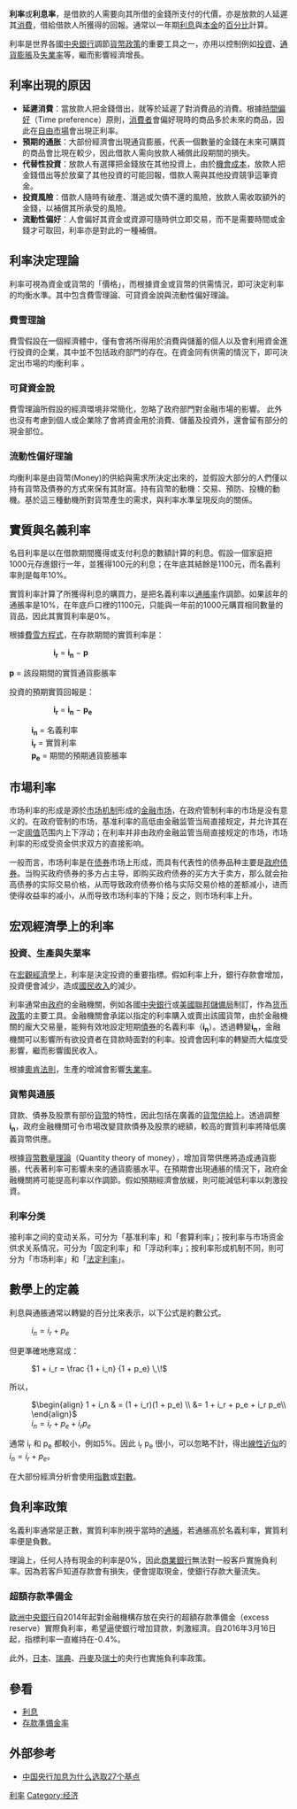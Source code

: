 {{无来源|time=2015-05-16}}
{{noteTA
|G1=Economics
|1=zh-hans:实际; zh-hk:實質 zh-tw:實質;
|2=zh-hans:名义; zh-hk:名義; zh-tw:名目;
}}
{{otheruse|subject=资金借贷所获得回报与本金的比例|other=企业的利润和投资额的比例|利润率}}

'''利率'''或'''利息率'''，是借款的人需要向其所借的金錢所支付的代價，亦是放款的人延遲其[[消費|消費]]，借給借款人所獲得的回報。通常以一年期[[利息|利息]]與[[本金|本金]]的[[百分比|百分比]]計算。

利率是世界各國[[中央銀行|中央銀行]]調節[[貨幣政策|貨幣政策]]的重要工具之一，亦用以控制例如[[投資|投資]]、[[通貨膨脹|通貨膨脹]]及[[失業率|失業率]]等，繼而影響經濟增長。

== 利率出現的原因 ==
* '''延遲消費'''：當放款人把金錢借出，就等於延遲了對消費品的消費。根據[[時間偏好|時間偏好]]（Time preference）原則，[[消費者|消費者]]會偏好現時的商品多於未來的商品，因此在[[自由市場|自由市場]]會出現正利率。
* '''預期的通胀'''：大部份經濟會出現通貨膨脹，代表一個數量的金錢在未來可購買的商品會比現在較少，因此借款人需向放款人補償此段期間的損失。
* '''代替性投資'''：放款人有選擇把金錢放在其他投資上，由於[[機會成本|機會成本]]，放款人把金錢借出等於放棄了其他投資的可能回報，借款人需與其他投資競爭這筆資金。
* '''投資風險'''：借款人隨時有破產、潛逃或欠債不還的風險，放款人需收取額外的金錢，以補償其所承受的風險。
* '''流動性偏好'''：人會偏好其資金或資源可隨時供立即交易，而不是需要時間或金錢才可取回，利率亦是對此的一種補償。

==利率決定理論==

利率可視為資金或貨幣的「價格」，而根據資金或貨幣的供需情況，即可決定利率的均衡水準。其中包含費雪理論、可貸資金說與流動性偏好理論。

===費雪理論===
費雪假設在一個經濟體中，僅有會將所得用於消費與儲蓄的個人以及會利用資金進行投資的企業，其中並不包括政府部門的存在。在資金同有供需的情況下，即可決定出市場的均衡利率 。 

===可貸資金說===
費雪理論所假設的經濟環境非常簡化，忽略了政府部門對金融市場的影響。 此外也沒有考慮到個人或企業除了會將資金用於消費、儲蓄及投資外，還會留有部分的現金部位。 

===流動性偏好理論===
均衡利率是由貨幣(Money)的供給與需求所決定出來的，並假設大部分的人們僅以持有貨幣及債券的方式來保有其財富。持有貨幣的動機：交易、預防、投機的動機。基於這三種動機所對貨幣產生的需求，與利率水準呈現反向的關係。 

==實質與名義利率==
{{seealso|實質利率}}
名目利率是以在借款期間獲得或支付利息的數額計算的利息。假設一個家庭把1000元存進銀行一年，並獲得100元的利息；在年底其結餘是1100元，而名義利率則是每年10%。

實質利率計算了所獲得利息的購買力，是把名義利率以[[通脹率|通脹率]]作調節。如果該年的通脹率是10%，在年底戶口裡的1100元，只能與一年前的1000元購買相同數量的貨品，因此其實質利率是0%。

根據[[費雪方程式|費雪方程式]]，在存款期間的實質利率是：
:: '''i<sub>r</sub>''' = '''i<sub>n</sub>''' − '''p'''

'''p''' = 該段期間的實質通貨膨脹率

投資的預期實質回報是：
:: '''i<sub>r</sub>''' = '''i<sub>n</sub>''' − '''p<sub>e</sub>'''

: '''i<sub>n</sub>''' = 名義利率
: '''i<sub>r</sub>''' = 實質利率
: '''p<sub>e</sub>''' = 期間的預期通貨膨脹率

== 市場利率 ==
市场利率的形成是源於[[市場經濟|市场机制]]形成的[[金融市场|金融市场]]，在政府管制利率的市场是没有意义的。在政府管制的市场，基准利率的高低由金融监管当局直接规定，并允许其在一定[[阈值|阈值]]范围内上下浮动；在利率并非由政府金融监管当局直接规定的市场，市场利率的形成受资金供求双方的直接影响。

一般而言，市场利率是在[[债券|债券]]市场上形成，而具有代表性的债券品种主要是[[政府债券|政府债券]]。当购买政府债券的多方占主导，即购买政府债券的买方大于卖方，那么就会抬高债券的实际交易价格，从而导致政府债券价格与实际交易价格的差额减小，进而使得收益率的减小，从而导致市场利率的下降；反之，则市场利率上升。

==宏观經濟學上的利率==
===投資、生產與失業率===
在[[宏觀經濟學|宏觀經濟學]]上，利率是決定投資的重要指標。假如利率上升，銀行存款會增加，投資便會減少，造成[[國民收入|國民收入]]的減少。

利率通常由[[政府|政府]]的金融機關，例如各國[[中央銀行|中央銀行]]或[[美國|美國]][[聯邦儲備局|聯邦儲備局]]制訂，作為[[货币政策|货币政策]]的主要工具。金融機關會承諾以指定的利率購入或賣出該國貨幣，由於金融機關的龐大交易量，能夠有效地設定短期[[債券|債券]]的名義利率（'''i<sub>n</sub>'''）。透過轉變'''i<sub>n</sub>'''，金融機關可以影響所有欲投資者在貸款時面對的利率。投資會因利率的轉變而大幅度受影響，繼而影響國民收入。

根據[[奧肯法則|奧肯法則]]，生產的增減會影響[[失業率|失業率]]。

=== 貨幣與通脹 ===
貸款、債券及股票有部份[[貨幣|貨幣]]的特性，因此包括在廣義的[[貨幣供給|貨幣供給]]上。透過調整'''i<sub>n</sub>'''，政府金融機關可令市場改變貸款債券及股票的總額，較高的實質利率將降低廣義貨幣供應。

根據[[貨幣數量理論|貨幣數量理論]]（Quantity theory of money），增加貨幣供應將造成通貨膨脹，代表著利率可影響未來的通貨膨脹水平。在預期會出現通脹的情況下，政府金融機關將可能提高利率以作調節。假如預期經濟會放緩，則可能減低利率以刺激投資。

===利率分类===
接利率之间的变动关系，可分为「基准利率」和「套算利率」；按利率与市场资金供求关系情况，可分为「固定利率」和「浮动利率」；按利率形成机制不同，則可分为「市场利率」和「[[法定利率|法定利率]]」。

==數學上的定義==
{{main|費雪方程式}}

利息與通脹通常以轉變的百分比來表示，以下公式是約數公式。
: <math>i_n = i_r + p_e\,\!</math>

但更準確地應寫成：
: <math>1 + i_r = \frac {1 + i_n} {1 + p_e} \,\!</math>

所以，
: <math>
\begin{align}
 1 + i_n  
& = (1 + i_r)(1 + p_e) \\
&= 1 +  i_r +  p_e +  i_r p_e\\
\end{align}
</math>
: <math>i_n  =  i_r +  p_e +  i_r p_e</math>

通常 i<sub>r</sub> 和 p<sub>e</sub> 都較小，例如5%。因此 i<sub>r</sub> p<sub>e</sub> 很小，可以忽略不計，得出[[線性近似|線性近似]]的 <math>i_n  =  i_r +  p_e </math>。

在大部份經濟分析會使用[[指數|指數]]或[[對數|對數]]。

==負利率政策==
{{Main|負利率政策}}
名義利率通常是正數，實質利率則視乎當時的[[通脹|通脹]]，若通脹高於名義利率，實質利率便是負數。

理論上，任何人持有現金的利率是0%，因此[[商業銀行|商業銀行]]無法對一般客戶實施負利率。因為若客戶知道存款會有損失，便會提取現金，使銀行存款大量流失。

===超額存款準備金===
[[歐洲中央銀行|歐洲中央銀行]]自2014年起對金融機構存放在央行的超額存款準備金（excess reserve）實際負利率，希望逼使銀行增加貸款，刺激經濟。自2016年3月16日起，指標利率一直維持在-0.4%。

此外，[[日本|日本]]、[[瑞典|瑞典]]、[[丹麥|丹麥]]及[[瑞士|瑞士]]的央行也實施負利率政策。

== 參看 ==
* [[利息|利息]]
* [[存款準備金率|存款準備金率]]

==外部参考==
* [https://web.archive.org/web/20071102223715/http://www.create.hk/archives/42 中国央行加息为什么选取27个基点]

[[Category:利率|]]
[[Category:经济|Category:经济]]